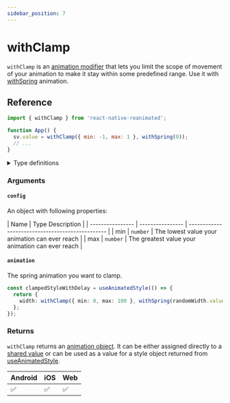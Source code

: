 ```yaml
---
sidebar_position: 7
---
```


# withClamp

`withClamp` is an [animation modifier](/docs/fundamentals/glossary#animation-modifier) that lets you limit the scope of movement of your animation to make it stay within some predefined range.
Use it with [withSpring](/docs/animations/withSpring) animation.


<InteractivePlayground usePlayground={useClampPlayground} />

## Reference

```javascript
import { withClamp } from 'react-native-reanimated';

function App() {
  sv.value = withClamp({ min: -1, max: 1 }, withSpring(0));
  // ...
}
```

<details>
<summary>Type definitions</summary>

```typescript
type AnimatableValue = number | string | number[];

function withClamp<T extends number | string>(
  config: {
    min?: T;
    max?: T;
  },
  clampedAnimation: T
): T;

enum ReduceMotion {
  System = 'system',
  Always = 'always',
  Never = 'never',
}
```

</details>

### Arguments

#### `config`

An object with following properties:

| Name             | Type Description |
| ---------------- | ---------------- | ------------------------------------------------ |
| min <Optional /> | `number`         | The lowest value your animation can ever reach   |
| max <Optional /> | `number`         | The greatest value your animation can ever reach |

#### `animation`

The spring animation you want to clamp.

```typescript
const clampedStyleWithDelay = useAnimatedStyle(() => {
  return {
    width: withClamp({ min: 0, max: 100 }, withSpring(randomWidth.value)),
  };
});
```

### Returns

`withClamp` returns an [animation object](/docs/fundamentals/glossary#animation-object). It can be either assigned directly to a [shared value](/docs/fundamentals/glossary#shared-value) or can be used as a value for a style object returned from [useAnimatedStyle](docs/core/useAnimatedStyle).

<div className="platform-compatibility">

| Android | iOS | Web |
| ------- | --- | --- |
| ✅      | ✅  | ✅  |

</div>
